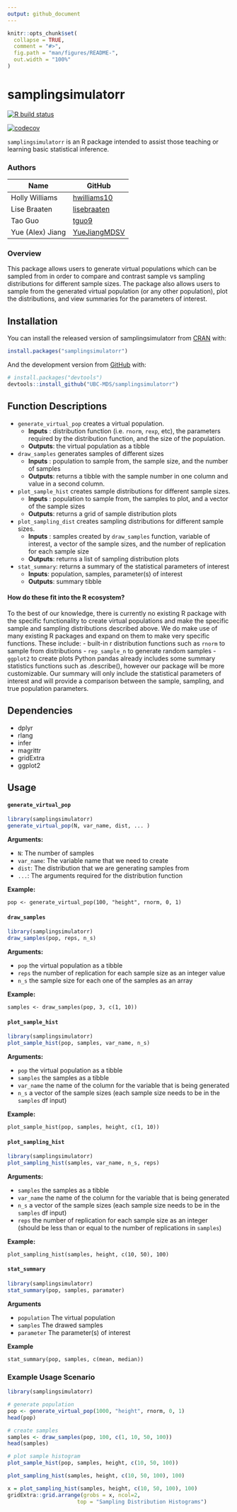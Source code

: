 ```yaml
---
output: github_document
---
```


<!-- README.md is generated from README.Rmd. Please edit that file -->

```r
knitr::opts_chunk$set(
  collapse = TRUE,
  comment = "#>",
  fig.path = "man/figures/README-",
  out.width = "100%"
)
```

# samplingsimulatorr

<!-- badges: start -->
[![R build status](https://github.com/UBC-MDS/samplingsimulatorr/workflows/R-CMD-check/badge.svg)](https://github.com/UBC-MDS/samplingsimulatorr/actions)

[![codecov](https://codecov.io/gh/UBC-MDS/samplingsimulatorr/branch/master/graph/badge.svg)](https://codecov.io/gh/UBC-MDS/samplingsimulatorr)


<!-- badges: end -->

`samplingsimulatorr` is an R package intended to assist those teaching or learning basic statistical inference.


### Authors

| Name | GitHub |
|---|---|
| Holly Williams | [hwilliams10](https://github.com/hwilliams10) |
| Lise Braaten | [lisebraaten](https://github.com/lisebraaten) |
| Tao Guo | [tguo9](https://github.com/tguo9) |
| Yue (Alex) Jiang | [YueJiangMDSV](https://github.com/YueJiangMDSV) |

### Overview

This package allows users to generate virtual populations which can be sampled from in order to compare and contrast sample vs sampling distributions for different sample sizes.  The package also allows users to sample from the generated virtual population (or any other population), plot the distributions, and view summaries for the parameters of interest.

## Installation

You can install the released version of samplingsimulatorr from [CRAN](https://CRAN.R-project.org) with:

``` r
install.packages("samplingsimulatorr")
```

And the development version from [GitHub](https://github.com/) with:

``` r
# install.packages("devtools")
devtools::install_github("UBC-MDS/samplingsimulatorr")
```
## Function Descriptions

- `generate_virtual_pop` creates a virtual population.
    - **Inputs** : distribution function (i.e. `rnorm`, `rexp`, etc), the parameters required by the distribution function, and the size of the population.
    - **Outputs**: the virtual population as a tibble
- `draw_samples` generates samples of different sizes
    - **Inputs** : population to sample from, the sample size, and the number of samples
    - **Outputs**: returns a tibble with the sample number in one column and value in a second column.
- `plot_sample_hist` creates sample distributions for different sample sizes.
    - **Inputs** : population to sample from, the samples to plot, and a vector of the sample sizes
    - **Outputs**: returns a grid of sample distribution plots
- `plot_sampling_dist` creates sampling distributions for different sample sizes.
    - **Inputs** : samples created by `draw_samples` function, variable of interest, a vector of the sample sizes, and the number of replication for each sample size
    - **Outputs**: returns a list of sampling distribution plots
- `stat_summary`: returns a summary of the statistical parameters of interest
    - **Inputs**: population, samples, parameter(s) of interest
    - **Outputs**: summary tibble
    
#### How do these fit into the R ecosystem?

To the best of our knowledge, there is currently no existing R package with the specific functionality to create virtual populations and make the specific sample and sampling distributions described above. We do make use of many existing R packages and expand on them to make very specific functions. These include:
 - built-in r distribution functions such as `rnorm` to sample from distributions
 - `rep_sample_n` to generate random samples
 - `ggplot2` to create plots
Python pandas already includes some summary statistics functions such as .describe(), however our package will be more customizable. Our summary will only include the statistical parameters of interest and will provide a comparison between the sample, sampling, and true population parameters.

## Dependencies

- dplyr
- rlang
- infer
- magrittr
- gridExtra
- ggplot2

## Usage

#### `generate_virtual_pop`

``` r
library(samplingsimulatorr)
generate_virtual_pop(N, var_name, dist, ... )
```
**Arguments:**

- `N`: The number of samples
- `var_name`: The variable name that we need to create
- `dist`: The distribution that we are generating samples from
- `...`: The arguments required for the distribution function

**Example:**

`pop <- generate_virtual_pop(100, "height", rnorm, 0, 1)`

#### `draw_samples`

``` r
library(samplingsimulatorr)
draw_samples(pop, reps, n_s)
```
**Arguments:**

- `pop` the virtual population as a tibble
- `reps` the number of replication for each sample size as an integer value
- `n_s` the sample size for each one of the samples as an array

**Example:**

`samples <- draw_samples(pop, 3, c(1, 10))`

#### `plot_sample_hist`

``` r
library(samplingsimulatorr)
plot_sample_hist(pop, samples, var_name, n_s)
```
**Arguments:**

- `pop` the virtual population as a tibble
- `samples` the samples as a tibble
- `var_name` the name of the column for the variable that is being generated
- `n_s` a vector of the sample sizes (each sample size needs to be in the `samples` df input)

**Example:**

`plot_sample_hist(pop, samples, height, c(1, 10))`

#### `plot_sampling_hist`

``` r
library(samplingsimulatorr)
plot_sampling_hist(samples, var_name, n_s, reps)
```
**Arguments:**

- `samples` the samples as a tibble
- `var_name` the name of the column for the variable that is being generated
- `n_s` a vector of the sample sizes (each sample size needs to be in the `samples` df input)
- `reps` the number of replication for each sample size as an integer (should be less than or equal to the number of replications in `samples`)

**Example:**

`plot_sampling_hist(samples, height, c(10, 50), 100)`

#### `stat_summary`

``` r
library(samplingsimulatorr)
stat_summary(pop, samples, paramater)
```
**Arguments**

- `population` The virtual population
- `samples` The drawed samples
- `parameter` The parameter(s) of interest

**Example**

`stat_summary(pop, samples, c(mean, median))`

### Example Usage Scenario

```r
library(samplingsimulatorr)

# generate population
pop <- generate_virtual_pop(1000, "height", rnorm, 0, 1)
head(pop)
```

```r
# create samples
samples <- draw_samples(pop, 100, c(1, 10, 50, 100))
head(samples)
```
```r
# plot sample histogram
plot_sample_hist(pop, samples, height, c(10, 50, 100))
```

```r
plot_sampling_hist(samples, height, c(10, 50, 100), 100)
```

```r
x = plot_sampling_hist(samples, height, c(10, 50, 100), 100)
gridExtra::grid.arrange(grobs = x, ncol=2,
                      top = "Sampling Distribution Histograms")
```



